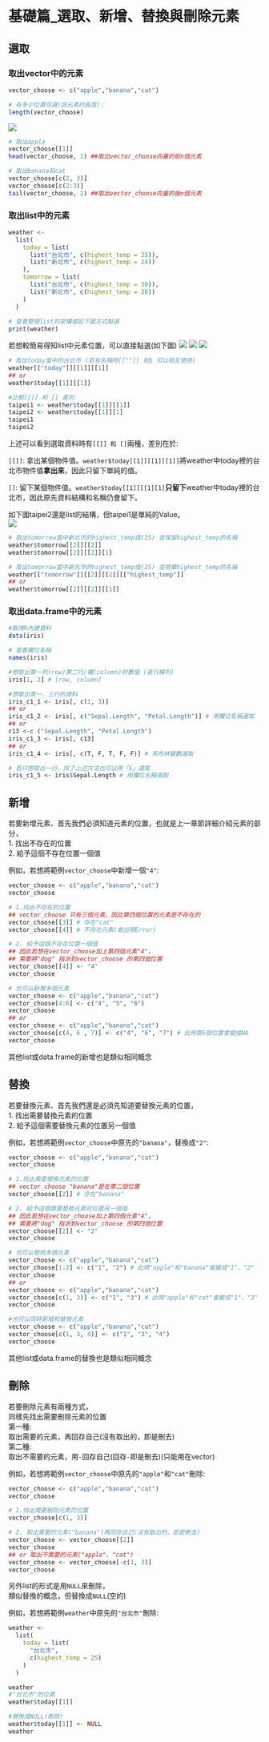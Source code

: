 # 基礎篇_選取、新增、替換與刪除元素

## 選取
### 取出vector中的元素
```r
vector_choose <- c("apple","banana","cat")

# 有多少位置可選(該元素的長度)：
length(vector_choose)
```

![](picture/vector_choose.png)

```r
# 取出apple
vector_choose[[1]]
head(vector_choose, 1) ##取出vector_choose向量的前n個元素

# 取出banana和cat
vector_choose[c(2, 3)]
vector_choose[c(2:3)]
tail(vector_choose, 2) ##取出vector_choose向量的後n個元素
```

### 取出list中的元素
```r
weather <- 
  list(
    today = list(
      list("台北市", c(highest_temp = 25)),
      list("新北市", c(highest_temp = 24))
    ),
    tomorrow = list(
      list("台北市", c(highest_temp = 30)),
      list("新北市", c(highest_temp = 28))
    ) 
  )
  
# 查看整個list的架構或如下圖方式點選
print(weather)
```

若想較簡易得知list中元素位置，可以直接點選(如下圖) ![](picture/weather_search.png) ![](picture/weather_search2.png) ![](picture/weather_search3.png)

```r
# 取出today當中的台北市 (若有名稱時[[""]] 和$ 可以相互使用)
weather[["today"]][[1]][[1]]
## or
weather$today[[1]][[1]]

#比較[[]] 和 [] 差別
taipei1 <- weather$today[[1]][[1]]
taipei2 <- weather$today[[1]][1]
taipei1
taipei2
```

上述可以看到選取資料時有`[[]] 和 []`兩種，差別在於:

`[[]]`: 拿出某個物件值。`weather$today[[1]][[1][[1]]`將weather中today裡的台北市物件值**拿出來**，因此只留下單純的值。

`[]`: 留下某個物件值。`weather$today[[1]][[1][1]`**只留下**weather中today裡的台北市，因此原先資料結構和名稱仍會留下。

如下圖taipei2還是list的結構，但taipei1是單純的Value。\
![](picture/taipei.png)

```r
# 取出tomorrow當中新北市的highest_temp值(25) 並保留highest_temp的名稱
weather$tomorrow[[2]][[2]] 
weather$tomorrow[[2]][[2]][1]

# 取出tomorrow當中新北市的highest_temp值(25) 並捨棄highest_temp的名稱
weather[["tomorrow"]][[2]][[2]][["highest_temp"]] 
## or
weather$tomorrow[[2]][[2]][[1]]
```

### 取出data.frame中的元素
```r
#取得R內建資料
data(iris)

# 查看欄位名稱
names(iris)

#想取出第一列(row)第二行/欄(column)的數值 (直行橫列)
iris[1, 2] # [row, column]

#想取出第一、三行的資料
iris_c1_1 <- iris[, c(1, 3)]
## or
iris_c1_2 <- iris[, c("Sepal.Length", "Petal.Length")] # 用欄位名稱選取
## or
c13 <-c ("Sepal.Length", "Petal.Length")
iris_c1_3 <- iris[, c13]
## or
iris_c1_4 <- iris[, c(T, F, T, F, F)] # 用布林變數選取

# 若只想取出一行，除了上述方法也可以用「$」選取
iris_c1_5 <- iris$Sepal.Length # 用欄位名稱選取
```

## 新增
若要新增元素、首先我們必須知道元素的位置，也就是上一章節詳細介紹元素的部分，\
1. 找出不存在的位置\
2. 給予這個不存在位置一個值

例如，若想將範例`vector_choose`中新增一個`"4"`:
```r
vector_choose <- c("apple","banana","cat")
vector_choose

# 1.找出不存在的位置
## vector_choose 只有三個元素、因此第四個位置的元素是不存在的
vector_choose[[3]] # 存在"cat"
vector_choose[[4]] # 不存在元素(會出現Error)

# 2. 給予這個不存在位置一個值
## 因此若想在vector_choose加上第四個元素"4"，
## 需要將"dog" 指派到vector_choose 的第四個位置
vector_choose[[4]] <- "4"
vector_choose

# 也可以新增多個元素
vector_choose <- c("apple","banana","cat")
vector_choose[4:6] <- c("4", "5", "6")
vector_choose
## or
vector_choose <- c("apple","banana","cat")
vector_choose[c(4, 6 , 7)] <- c("4", "6", "7") # 此時第5個位置會變成NA
vector_choose
```

其他list或data.frame的新增也是類似相同概念

## 替換
若要替換元素、首先我們還是必須先知道要替換元素的位置，\
1. 找出需要替換元素的位置\
2. 給予這個需要替換元素的位置另一個值

例如，若想將範例`vector_choose`中原先的`"banana"`，替換成`"2"`:
```r
vector_choose <- c("apple","banana","cat")
vector_choose

# 1.找出需要替換元素的位置
## vector_choose "banana"是在第二個位置
vector_choose[[2]] # 存在"banana"

# 2. 給予這個需要替換元素的位置另一個值
## 因此若想在vector_choose加上第四個元素"4"，
## 需要將"dog" 指派到vector_choose 的第四個位置
vector_choose[[2]] <- "2"
vector_choose

# 也可以替換多個元素
vector_choose <- c("apple","banana","cat")
vector_choose[1:2] <- c("1", "2") # 此時"apple"和"banana"會變成"1"、"2"
vector_choose
## or
vector_choose <- c("apple","banana","cat")
vector_choose[c(1, 3)] <- c("1", "3") # 此時"apple"和"cat"會變成"1"、"3"
vector_choose

#也可以同時新增和替換元素
vector_choose <- c("apple","banana","cat")
vector_choose[c(1, 3, 4)] <- c("1", "3", "4")
vector_choose
```

其他list或data.frame的替換也是類似相同概念

## 刪除
若要刪除元素有兩種方式，\
同樣先找出需要刪除元素的位置\
第一種:\
取出需要的元素，再回存自己(沒有取出的，即是刪去)\
第二種:\
取出不需要的元素，用`-`回存自己(回存`-`即是刪去)(只能用在vector)

例如，若想將範例`vector_choose`中原先的`"apple"`和`"cat"`刪除:
```r
vector_choose <- c("apple","banana","cat")
vector_choose

# 1.找出需要刪除元素的位置
vector_choose[c(1, 3)] 

# 2. 取出需要的元素("banana")再回存自己(沒有取出的，即是刪去)
vector_choose <- vector_choose[[2]]
vector_choose
## or 取出不需要的元素("apple"、"cat")
vector_choose <- vector_choose[-c(1, 3)]
vector_choose
```
另外list的形式是用`NULL`來刪除，\
類似替換的概念，但替換成`NULL`(空的)

例如，若想將範例`weather`中原先的`"台北市"`刪除:
```r
weather <- 
  list(
    today = list(
      "台北市", 
      c(highest_temp = 25)
    )
  )

weather
#"台北市"的位置
weather$today[[1]]

#替換成NULL(刪除)
weather$today[[1]] <- NULL
weather
```